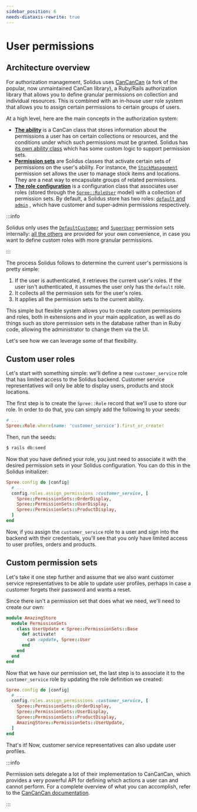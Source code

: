 ```yaml
---
sidebar_position: 6
needs-diataxis-rewrite: true
---
```


# User permissions

## Architecture overview

For authorization management, Solidus uses [CanCanCan](https://github.com/CanCanCommunity/cancancan)
\(a fork of the popular, now unmaintained CanCan library\), a Ruby/Rails authorization library that
allows you to define granular permissions on collection and individual resources. This is combined
with an in-house user role system that allows you to assign certain permissions to certain groups of
users.

At a high level, here are the main concepts in the authorization system:

* [**The ability**](https://github.com/CanCanCommunity/cancancan#define-abilities) is a CanCan class
  that stores information about the permissions a user has on certain collections or resources, and
  the conditions under which such permissions must be granted. Solidus
  has [its own ability class](https://github.com/solidusio/solidus/blob/v3.0/core/app/models/spree/ability.rb)
  which has some custom logic to support permission sets.
* [**Permission
  sets**](https://github.com/solidusio/solidus/tree/master/core/lib/spree/permission_sets) are
  Solidus classes that activate certain sets of permissions on the user's ability. For instance,
  the [`StockManagement`](https://github.com/solidusio/solidus/blob/v3.0/core/lib/spree/permission_sets/stock_management.rb)
  permission set allows the user to manage stock items and locations. They are a neat way to
  encapsulate groups of related permissions.
* [**The role
  configuration**](https://github.com/solidusio/solidus/blob/v3.0/core/lib/spree/core/role_configuration.rb)
  is a configuration class that associates user roles \(stored through
  the [`Spree::RoleUser`](https://github.com/solidusio/solidus/blob/v3.0/core/app/models/spree/role_user.rb)
  model\) with a collection of permission sets. By default, a Solidus store has two
  roles: [`default` and `admin`](https://github.com/solidusio/solidus/blob/v3.0/core/lib/spree/app_configuration.rb#L492)
  , which have customer and super-admin permissions respectively.

:::info

Solidus only uses
the [`DefaultCustomer`](https://github.com/solidusio/solidus/blob/v3.0/core/lib/spree/permission_sets/default_customer.rb)
and [`SuperUser`](https://github.com/solidusio/solidus/blob/v3.0/core/lib/spree/permission_sets/super_user.rb)
permission sets
internally: [all the others](https://github.com/solidusio/solidus/tree/master/core/lib/spree/permission_sets)
are provided for your own convenience, in case you want to define custom roles with more granular
permissions.

:::

The process Solidus follows to determine the current user's permissions is pretty simple:

1. If the user is authenticated, it retrieves the current user's roles. If the user isn't
   authenticated, it assumes the user only has the `default` role.
2. It collects all the permission sets for the user's roles.
3. It applies all the permission sets to the current ability.

This simple but flexible system allows you to create custom permissions and roles, both in
extensions and in your main application, as well as do things such as store permission sets in the
database rather than in Ruby code, allowing the administrator to change them via the UI.

Let's see how we can leverage some of that flexibility.

## Custom user roles

Let's start with something simple: we'll define a new `customer_service` role that has limited
access to the Solidus backend. Customer service representatives will only be able to display users,
products and stock locations.

The first step is to create the `Spree::Role` record that we'll use to store our role. In order to
do that, you can simply add the following to your seeds:

```ruby
# ...
Spree::Role.where(name: 'customer_service').first_or_create!
```

Then, run the seeds:

```bash
$ rails db:seed
```

Now that you have defined your role, you just need to associate it with the desired permission sets
in your Solidus configuration. You can do this in the Solidus initializer:

```ruby title="config/initializers/spree.rb"
Spree.config do |config|
  # ...
  config.roles.assign_permissions :customer_service, [
    Spree::PermissionSets::OrderDisplay,
    Spree::PermissionSets::UserDisplay,
    Spree::PermissionSets::ProductDisplay,
  ]
end
```

Now, if you assign the `customer_service` role to a user and sign into the backend with their
credentials, you'll see that you only have limited access to user profiles, orders and products.

## Custom permission sets

Let's take it one step further and assume that we also want customer service representatives to be
able to update user profiles, perhaps in case a customer forgets their password and wants a reset.

Since there isn't a permission set that does what we need, we'll need to create our own:

```ruby title="app/models/amazing\_store/permission\_sets/user\_update.rb"
module AmazingStore
  module PermissionSets
    class UserUpdate < Spree::PermissionSets::Base
      def activate!
        can :update, Spree::User
      end
    end
  end
end
```

Now that we have our permission set, the last step is to associate it to the `customer_service` role
by updating the role definition we created:

```ruby title="config/initializers/spree.rb"
Spree.config do |config|
  # ...
  config.roles.assign_permissions :customer_service, [
    Spree::PermissionSets::OrderDisplay,
    Spree::PermissionSets::UserDisplay,
    Spree::PermissionSets::ProductDisplay,
    AmazingStore::PermissionSets::UserUpdate,
  ]
end
```

That's it! Now, customer service representatives can also update user profiles.

:::info

Permission sets delegate a lot of their implementation to CanCanCan, which provides a very powerful
API for defining which actions a user can and cannot perform. For a complete overview of what you
can accomplish, refer to the [CanCanCan documentation](https://github.com/CanCanCommunity/cancancan).

:::

